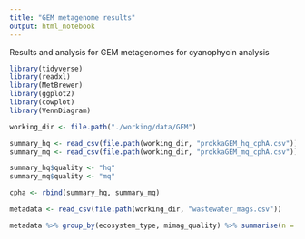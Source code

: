 ```yaml
---
title: "GEM metagenome results"
output: html_notebook
---
```


Results and analysis for GEM metagenomes for cyanophycin analysis


```r

library(tidyverse)
library(readxl)
library(MetBrewer)
library(ggplot2)
library(cowplot)
library(VennDiagram)

```


```r

working_dir <- file.path("./working/data/GEM")

summary_hq <- read_csv(file.path(working_dir, "prokkaGEM_hq_cphA.csv"))
summary_mq <- read_csv(file.path(working_dir, "prokkaGEM_mq_cphA.csv"))

summary_hq$quality <- "hq"
summary_mq$quality <- "mq"

cpha <- rbind(summary_hq, summary_mq)

metadata <- read_csv(file.path(working_dir, "wastewater_mags.csv"))

```

```r

metadata %>% group_by(ecosystem_type, mimag_quality) %>% summarise(n = n())

```

